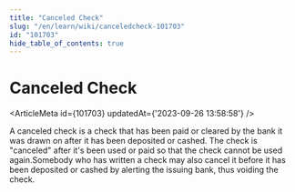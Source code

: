 ```yaml
---
title: "Canceled Check"
slug: "/en/learn/wiki/canceledcheck-101703"
id: "101703"
hide_table_of_contents: true
---
```



# Canceled Check

<ArticleMeta id={101703} updatedAt={'2023-09-26 13:58:58'} />
<div className='border-solid border-b border-t-0 my-4 border-[var(--ifm-color-gray-300)]' />

A canceled check is a check that has been paid or cleared by the bank it was drawn on after it has been deposited or cashed. The check is "canceled" after it's been used or paid so that the check cannot be used again.Somebody who has written a check may also cancel it before it has been deposited or cashed by alerting the issuing bank, thus voiding the check.

